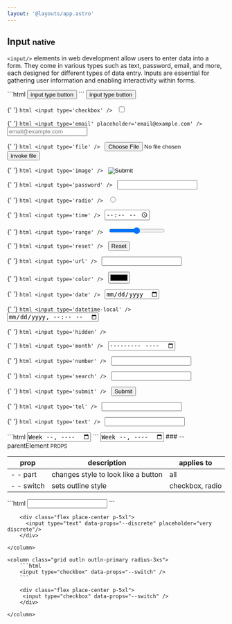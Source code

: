 ```yaml
---
layout: '@layouts/app.astro'
---
```


## Input <small> native </small>

`<input/>` elements in web development allow users to enter data into a form.
They come in various types such as text, password, email, and more, each
designed for different types of data entry. Inputs are essential for
gathering user information and enabling interactivity within forms.

<x-grid style="--cols: 2;" class="g-sm">
  <x-grid class='grid outln outln-primary radius-3xs'>
    ```html
    <input type="button" value="input type button"/>
    ```
    <column class='align-center[items] flex place-center p-5xl'>
      <input type="button" value="input type button"/>
    </column>
  </x-grid>

{' '}
<x-grid class='grid outln outln-primary radius-3xs'>
`html
	<input type='checkbox' />
	`
<column class='align-center[items] flex place-center p-5xl'>
<input type='checkbox' />
</column>
</x-grid>

{' '}
<x-grid class='grid outln outln-primary radius-3xs'>
`html
	<input type='email' placeholder='email@example.com' />
	`
<column class='align-center[items] flex place-center p-5xl'>
<input type='email' placeholder='email@example.com' />
</column>
</x-grid>

{' '}
<x-grid class='grid outln outln-primary radius-3xs'>
`html
	<input type='file' />
	`
<column class='align-center[items] flex place-center p-5xl'>
<input id='demo-file' type='file' />
<button>invoke file</button>
</column>
</x-grid>

{' '}
<x-grid class='grid outln outln-primary radius-3xs'>
`html
	<input type='image' />
	`
<column class='align-center[items] flex place-center p-5xl'>
<input type='image' />
</column>
</x-grid>

{' '}
<x-grid class='grid outln outln-primary radius-3xs'>
`html
	<input type='password' />
	`
<column class='align-center[items] flex place-center p-5xl'>
<input type='password' />
</column>
</x-grid>

{' '}
<x-grid class='grid outln outln-primary radius-3xs'>
`html
	<input type='radio' />
	`
<column class='align-center[items] flex place-center p-5xl'>
<input type='radio' />
</column>
</x-grid>

{' '}
<x-grid class='grid outln outln-primary radius-3xs'>
`html
	<input type='time' />
	`
<column class='align-center[items] flex place-center p-5xl'>
<input type='time' />
</column>
</x-grid>

{' '}
<x-grid class='grid outln outln-primary radius-3xs'>
`html
	<input type='range' />
	`
<column class='align-center[items] flex place-center p-5xl'>
<input type='range' />
</column>
</x-grid>

{' '}
<x-grid class='grid outln outln-primary radius-3xs'>
`html
	<input type='reset' />
	`
<column class='align-center[items] flex place-center p-5xl'>
<input type='reset' />
</column>
</x-grid>

{' '}
<x-grid class='grid outln outln-primary radius-3xs'>
`html
	<input type='url' />
	`
<column class='align-center[items] flex place-center p-5xl'>
<input type='url' />
</column>
</x-grid>

{' '}
<x-grid class='grid outln outln-primary radius-3xs'>
`html
	<input type='color' />
	`
<column class='align-center[items] flex place-center p-5xl'>
<input type='color' />
</column>
</x-grid>

{' '}
<x-grid class='grid outln outln-primary radius-3xs'>
`html
	<input type='date' />
	`
<column class='align-center[items] flex place-center p-5xl'>
<input type='date' />
</column>
</x-grid>

{' '}
<x-grid class='grid outln outln-primary radius-3xs'>
`html
	<input type='datetime-local' />
	`
<column class='align-center[items] flex place-center p-5xl'>
<input type='datetime-local' />
</column>
</x-grid>

{' '}
<x-grid class='grid outln outln-primary radius-3xs'>
`html
	<input type='hidden' />
	`
<column class='align-center[items] flex place-center p-5xl'>
<input type='hidden' />
</column>
</x-grid>

{' '}
<x-grid class='grid outln outln-primary radius-3xs'>
`html
	<input type='month' />
	`
<column class='align-center[items] flex place-center p-5xl'>
<input type='month' />
</column>
</x-grid>

{' '}
<x-grid class='grid outln outln-primary radius-3xs'>
`html
	<input type='number' />
	`
<column class='align-center[items] flex place-center p-5xl'>
<input type='number' />
</column>
</x-grid>

{' '}
<x-grid class='grid outln outln-primary radius-3xs'>
`html
	<input type='search' />
	`
<column class='align-center[items] flex place-center p-5xl'>
<input type='search' />
</column>
</x-grid>

{' '}
<x-grid class='grid outln outln-primary radius-3xs'>
`html
	<input type='submit' />
	`
<column class='align-center[items] flex place-center p-5xl'>
<input type='submit' />
</column>
</x-grid>

{' '}
<x-grid class='grid outln outln-primary radius-3xs'>
`html
	<input type='tel' />
	`
<column class='align-center[items] flex place-center p-5xl'>
<input type='tel' />
</column>
</x-grid>

{' '}
<x-grid class='grid outln outln-primary radius-3xs'>
`html
	<input type='text' />
	`
<column class='align-center[items] flex place-center p-5xl'>
<input type='text' />
</column>
</x-grid>

  <x-grid class='outln outln-primary radius-3xs'>
    ```html
    <input type="week" />
    ```
    <column class='align-center[items] flex place-center p-5xl'>
      <input type="week" />
    </column>
  </x-grid>
</x-grid>
### -- parentElement <small class="clr-subtext txt-sm"> PROPS </small>

| prop       | description                         | applies to      |
| ---------- | ----------------------------------- | --------------- |
| - - part   | changes style to look like a button | all             |
| - - switch | sets outline style                  | checkbox, radio |

<x-grid style="--cols: 2;" class="g-sm">
    <column class="grid outln outln-primary radius-3xs">
        ```html
        <input type="text" data-props="--discrete" />
        ```

        <div class="flex place-center p-5xl">
          <input type="text" data-props="--discrete" placeholder="very discrete"/>
        </div>

    </column>

    <column class="grid outln outln-primary radius-3xs">
        ```html
        <input type="checkbox" data-props="--switch" />
        ```

        <div class="flex place-center p-5xl">
         <input type="checkbox" data-props="--switch" />
        </div>

    </column>

</x-grid>
